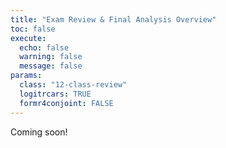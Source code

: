 ```yaml
---
title: "Exam Review & Final Analysis Overview"
toc: false
execute:
  echo: false
  warning: false
  message: false
params:
  class: "12-class-review"
  logitrcars: TRUE
  formr4conjoint: FALSE
---
```


Coming soon!